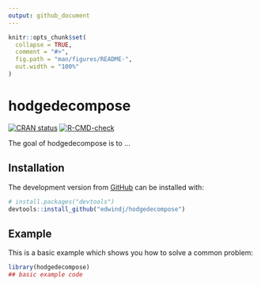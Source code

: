 ```yaml
---
output: github_document
---
```


<!-- README.md is generated from README.Rmd. Please edit that file -->

```r
knitr::opts_chunk$set(
  collapse = TRUE,
  comment = "#>",
  fig.path = "man/figures/README-",
  out.width = "100%"
)
```

# hodgedecompose

<!-- badges: start -->
[![CRAN status](https://www.r-pkg.org/badges/version/hodgedecompose)](https://CRAN.R-project.org/package=hodgedecompose)
[![R-CMD-check](https://github.com/edwindj/hodgedecompose/workflows/R-CMD-check/badge.svg)](https://github.com/edwindj/hodgedecompose/actions)
<!-- badges: end -->

The goal of hodgedecompose is to ...

## Installation

The development version from [GitHub](https://github.com/) can be installed with:

``` r
# install.packages("devtools")
devtools::install_github("edwindj/hodgedecompose")
```
## Example

This is a basic example which shows you how to solve a common problem:

```r
library(hodgedecompose)
## basic example code
```

